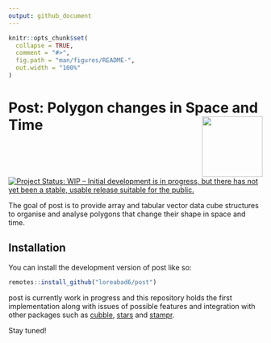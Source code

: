 ```yaml
---
output: github_document
---
```


<!-- README.md is generated from README.Rmd. Please edit that file -->

```r
knitr::opts_chunk$set(
  collapse = TRUE,
  comment = "#>",
  fig.path = "man/figures/README-",
  out.width = "100%"
)
```

# Post: Polygon changes in Space and Time  <img src="man/figures/hexlogo.png" align="right" width="120" />

<!-- badges: start -->
[![Project Status: WIP – Initial development is in progress, but there has not yet been a stable, usable release suitable for the public.](https://www.repostatus.org/badges/latest/wip.svg)](https://www.repostatus.org/#wip)
<!-- badges: end -->

The goal of post is to provide array and tabular vector data cube structures to organise and analyse polygons that change their shape in space and time. 

## Installation

You can install the development version of post like so:

``` r
remotes::install_github("loreabad6/post")
```

post is currently work in progress and this repository holds the first implementation along with issues of possible features and integration with other packages such as [cubble](https://huizezhang-sherry.github.io/cubble/), [stars](https://r-spatial.github.io/stars/) and [stampr](https://cran.r-project.org/web/packages/stampr/index.html).

Stay tuned!
